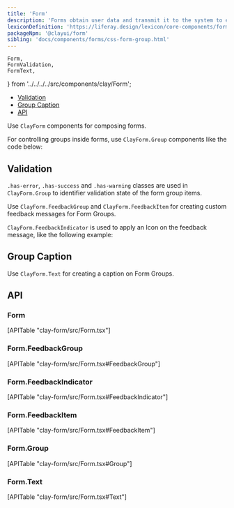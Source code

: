```yaml
---
title: 'Form'
description: 'Forms obtain user data and transmit it to the system to either store the data, produce an action, or both.'
lexiconDefinition: 'https://liferay.design/lexicon/core-components/forms/'
packageNpm: '@clayui/form'
sibling: 'docs/components/forms/css-form-group.html'
---
```


	Form,
	FormValidation,
	FormText,
} from '../../../../src/components/clay/Form';

<div class="nav-toc-absolute">
<div class="nav-toc">

-   [Validation](#validation)
-   [Group Caption](#group-caption)
-   [API](#api)

</div>
</div>

Use `ClayForm` components for composing forms.

For controlling groups inside forms, use `ClayForm.Group` components like the code below:

<Form />

## Validation

`.has-error`, `.has-success` and `.has-warning` classes are used in `ClayForm.Group` to identifier validation state of the form group items.

Use `ClayForm.FeedbackGroup` and `ClayForm.FeedbackItem` for creating custom feedback messages for Form Groups.

`ClayForm.FeedbackIndicator` is used to apply an Icon on the feedback message, like the following example:

<FormValidation />

## Group Caption

Use `ClayForm.Text` for creating a caption on Form Groups.

<FormText />

## API

### Form

<div>[APITable "clay-form/src/Form.tsx"]</div>

### Form.FeedbackGroup

<div>[APITable "clay-form/src/Form.tsx#FeedbackGroup"]</div>

### Form.FeedbackIndicator

<div>[APITable "clay-form/src/Form.tsx#FeedbackIndicator"]</div>

### Form.FeedbackItem

<div>[APITable "clay-form/src/Form.tsx#FeedbackItem"]</div>

### Form.Group

<div>[APITable "clay-form/src/Form.tsx#Group"]</div>

### Form.Text

<div>[APITable "clay-form/src/Form.tsx#Text"]</div>
